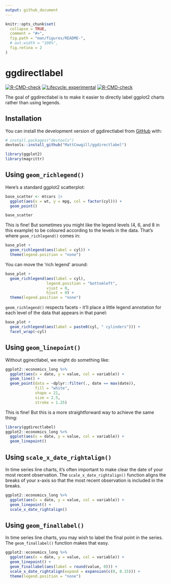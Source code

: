 ```yaml
---
output: github_document
---
```


<!-- README.md is generated from README.Rmd. Please edit that file -->

```r
knitr::opts_chunk$set(
  collapse = TRUE,
  comment = "#>",
  fig.path = "man/figures/README-",
  # out.width = "100%",
  fig.retina = 2
)
```

# ggdirectlabel

<!-- badges: start -->
[![R-CMD-check](https://github.com/MattCowgill/ggdirectlabel/workflows/R-CMD-check/badge.svg)](https://github.com/MattCowgill/ggdirectlabel/actions)
[![Lifecycle: experimental](https://img.shields.io/badge/lifecycle-experimental-orange.svg)](https://lifecycle.r-lib.org/articles/stages.html#experimental)
[![R-CMD-check](https://github.com/MattCowgill/ggdirectlabel/actions/workflows/R-CMD-check.yaml/badge.svg)](https://github.com/MattCowgill/ggdirectlabel/actions/workflows/R-CMD-check.yaml)
<!-- badges: end -->

The goal of ggdirectlabel is to make it easier to directly label ggplot2 charts rather than using legends.

## Installation

You can install the development version of ggdirectlabel from [GitHub](https://github.com/) with:

``` r
# install.packages("devtools")
devtools::install_github("MattCowgill/ggdirectlabel")
```

```r
library(ggplot2)
library(magrittr)
```

## Using `geom_richlegend()`
Here's a standard ggplot2 scatterplot:
```r
base_scatter <- mtcars |> 
  ggplot(aes(x = wt, y = mpg, col = factor(cyl))) +
  geom_point()

base_scatter
```

This is fine! But sometimes you might like the legend levels (4, 6, and 8 in this example) to be coloured according to the levels in the data. That's where `geom_richlegend()` comes in:
```r
base_plot +
  geom_richlegend(aes(label = cyl)) +
  theme(legend.position = "none")
```

You can move the 'rich legend' around:
```r
base_plot +
  geom_richlegend(aes(label = cyl),
                  legend.position = "bottomleft",
                  vjust = 0,
                  hjust = 0) +
  theme(legend.position = "none")
```

`geom_richlegend()` respects facets - it'll place a little legend annotation for each level of the data that appears in that panel:

```r
base_plot +
  geom_richlegend(aes(label = paste0(cyl, " cylinders"))) +
  facet_wrap(~cyl)
```


## Using `geom_linepoint()`

Without ggirectlabel, we might do something like:

```r

ggplot2::economics_long %>%
  ggplot(aes(x = date, y = value, col = variable)) +
  geom_line() +
  geom_point(data = ~dplyr::filter(., date == max(date)),
             fill = "white",
             shape = 21,
             size = 2.5,
             stroke = 1.25)
```

This is fine! But this is a more straightforward way to achieve the same thing:

```r
library(ggdirectlabel)
ggplot2::economics_long %>%
  ggplot(aes(x = date, y = value, col = variable)) +
  geom_linepoint()
```

## Using `scale_x_date_rightalign()`

In time series line charts, it's often important to make clear the date of 
your most recent observation. The `scale_x_date_rightalign()` function aligns
the breaks of your x-axis so that the most recent observation is included in 
the breaks.

```r
ggplot2::economics_long %>%
  ggplot(aes(x = date, y = value, col = variable)) +
  geom_linepoint() +
  scale_x_date_rightalign()
```

## Using `geom_finallabel()`

In time series line charts, you may wish to label the final point in the series. The `geom_finallabel()` function makes that easy. 

```r
ggplot2::economics_long %>%
  ggplot(aes(x = date, y = value, col = variable)) +
  geom_linepoint() +
  geom_finallabel(aes(label = round(value, 0))) +
  scale_x_date_rightalign(expand = expansion(c(0, 0.15))) +
  theme(legend.position = "none")
```


